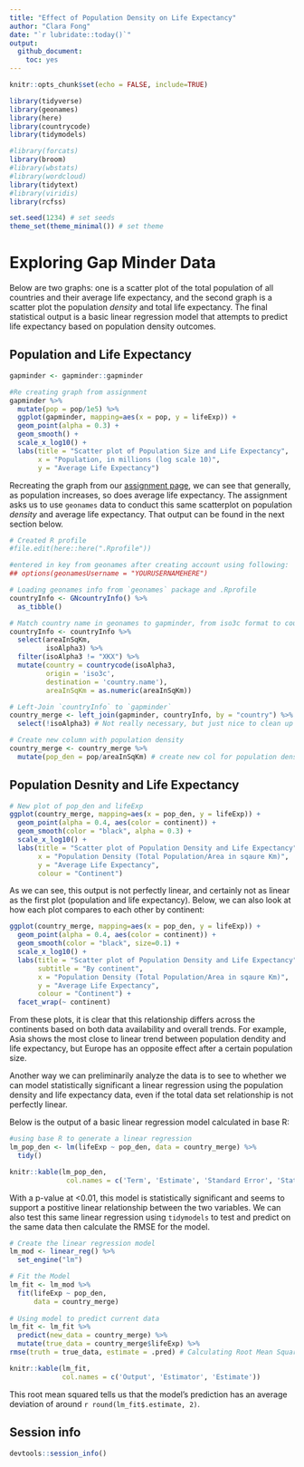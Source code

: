 ```yaml
---
title: "Effect of Population Density on Life Expectancy"
author: "Clara Fong"
date: "`r lubridate::today()`"
output: 
  github_document:
    toc: yes
---
```


```r

knitr::opts_chunk$set(echo = FALSE, include=TRUE)

library(tidyverse)
library(geonames)
library(here)
library(countrycode)
library(tidymodels)

#library(forcats)
library(broom)
#library(wbstats)
#library(wordcloud)
library(tidytext)
#library(viridis)
library(rcfss)

set.seed(1234) # set seeds
theme_set(theme_minimal()) # set theme
```

# Exploring Gap Minder Data

Below are two graphs: one is a scatter plot of the total population of all countries and their average life expectancy, and the second graph is a scatter plot the population *density* and total life expectancy. The final statistical output is a basic linear regression model that attempts to predict life expectancy based on population density outcomes.


## Population and Life Expectancy

```r

gapminder <- gapminder::gapminder 

#Re creating graph from assignment
gapminder %>% 
  mutate(pop = pop/1e5) %>% 
  ggplot(gapminder, mapping=aes(x = pop, y = lifeExp)) +
  geom_point(alpha = 0.3) +
  geom_smooth() +
  scale_x_log10() +
  labs(title = "Scatter plot of Population Size and Life Expectancy",
       x = "Population, in millions (log scale 10)",
       y = "Average Life Expectancy")

```

Recreating the graph from our [assignment page](https://cfss.uchicago.edu/homework/webdata/), we can see that generally, as population increases, so does average life expectancy. The assignment asks us to use `geonames` data to conduct this same scatterplot on population *density* and average life expectancy. That output can be found in the next section below.

```r

# Created R profile
#file.edit(here::here(".Rprofile"))

#entered in key from geonames after creating account using following:
## options(geonamesUsername = "YOURUSERNAMEHERE")

# Loading geonames info from `geonames` package and .Rprofile
countryInfo <- GNcountryInfo() %>% 
  as_tibble()

# Match country name in geonames to gapminder, from iso3c format to country.name format
countryInfo <- countryInfo %>% 
  select(areaInSqKm, 
         isoAlpha3) %>% 
  filter(isoAlpha3 != "XKX") %>% 
  mutate(country = countrycode(isoAlpha3, 
         origin = 'iso3c', 
         destination = 'country.name'),
         areaInSqKm = as.numeric(areaInSqKm))
```


```r

# Left-Join `countryInfo` to `gapminder`
country_merge <- left_join(gapminder, countryInfo, by = "country") %>% 
  select(!isoAlpha3) # Not really necessary, but just nice to clean up the final merged df

# Create new column with population density
country_merge <- country_merge %>% 
  mutate(pop_den = pop/areaInSqKm) # create new col for population density
```

## Population Desnity and Life Expectancy

```r

# New plot of pop_den and lifeExp
ggplot(country_merge, mapping=aes(x = pop_den, y = lifeExp)) +
  geom_point(alpha = 0.4, aes(color = continent)) +
  geom_smooth(color = "black", alpha = 0.3) +
  scale_x_log10() +
  labs(title = "Scatter plot of Population Density and Life Expectancy",
       x = "Population Density (Total Population/Area in sqaure Km)",
       y = "Average Life Expectancy",
       colour = "Continent")
```

As we can see, this output is not perfectly linear, and certainly not as linear as the first plot (population and life expectancy). Below, we can also look at how each plot compares to each other by continent:

```r

ggplot(country_merge, mapping=aes(x = pop_den, y = lifeExp)) +
  geom_point(alpha = 0.4, aes(color = continent)) +
  geom_smooth(color = "black", size=0.1) +
  scale_x_log10() +
  labs(title = "Scatter plot of Population Density and Life Expectancy",
       subtitle = "By continent",
       x = "Population Density (Total Population/Area in sqaure Km)",
       y = "Average Life Expectancy",
       colour = "Continent") +
  facet_wrap(~ continent)

```

From these plots, it is clear that this relationship differs across the continents based on both data availability and overall trends. For example, Asia shows the most close to linear trend between population dendity and life expectancy, but Europe has an opposite effect after a certain population size.

Another way we can preliminarily analyze the data is to see to whether we can model statistically significant a linear regression using the population density and life expectancy data, even if the total data set relationship is not perfectly linear. 

Below is the output of a basic linear regression model calculated in base R:

```r
#using base R to generate a linear regression
lm_pop_den <- lm(lifeExp ~ pop_den, data = country_merge) %>% 
  tidy()

knitr::kable(lm_pop_den,
              col.names = c('Term', 'Estimate', 'Standard Error', 'Statistic', 'P-Value'))
```

With a p-value at <0.01, this model is statistically significant and seems to support a postitive linear relationship between the two variables. We can also test this same linear regression using `tidymodels` to test and predict on the same data then calculate the RMSE for the model.

```r
# Create the linear regression model
lm_mod <- linear_reg() %>% 
  set_engine("lm") 

# Fit the Model
lm_fit <- lm_mod %>% 
  fit(lifeExp ~ pop_den,
      data = country_merge)
  
# Using model to predict current data
lm_fit <- lm_fit %>%
  predict(new_data = country_merge) %>% 
  mutate(true_data = country_merge$lifeExp) %>% 
rmse(truth = true_data, estimate = .pred) # Calculating Root Mean Square Error

knitr::kable(lm_fit,
             col.names = c('Output', 'Estimator', 'Estimate'))
```

This root mean squared tells us that the model's prediction has an average deviation of around `r round(lm_fit$.estimate, 2)`.


## Session info

```r
devtools::session_info()
```
